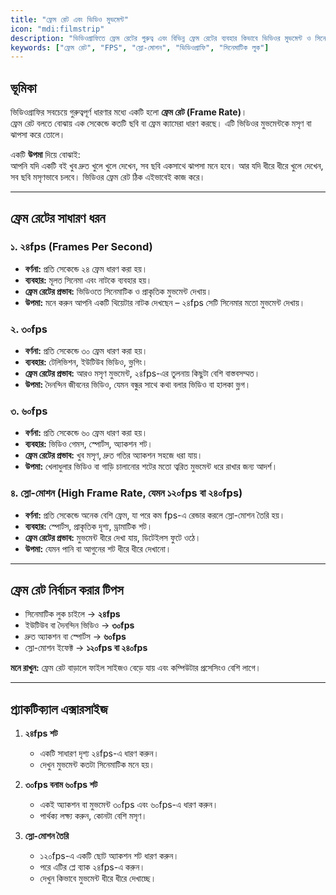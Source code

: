 ```yaml
---
title: "ফ্রেম রেট এবং ভিডিও মুভমেন্ট"
icon: "mdi:filmstrip"
description: "ভিডিওগ্রাফিতে ফ্রেম রেটের গুরুত্ব এবং বিভিন্ন ফ্রেম রেটের ব্যবহার কিভাবে ভিডিওর মুভমেন্ট ও সিনেমাটিক লুক প্রভাবিত করে।"
keywords: ["ফ্রেম রেট", "FPS", "স্লো-মোশন", "ভিডিওগ্রাফি", "সিনেমাটিক লুক"]
---
```


## ভূমিকা

ভিডিওগ্রাফির সবচেয়ে গুরুত্বপূর্ণ ধারণার মধ্যে একটি হলো **ফ্রেম রেট (Frame Rate)**।  
ফ্রেম রেট বলতে বোঝায় এক সেকেন্ডে কতটি ছবি বা ফ্রেম ক্যামেরা ধারণ করছে। এটি ভিডিওর মুভমেন্টকে মসৃণ বা ঝাপসা করে তোলে।  

একটি **উপমা** দিয়ে বোঝাই:  
আপনি যদি একটি বই খুব দ্রুত খুলে খুলে দেখেন, সব ছবি একসাথে ঝাপসা মনে হবে। আর যদি ধীরে ধীরে খুলে দেখেন, সব ছবি মসৃণভাবে চলবে। ভিডিওর ফ্রেম রেট ঠিক এইভাবেই কাজ করে।  

---

## ফ্রেম রেটের সাধারণ ধরন

### ১. ২৪fps (Frames Per Second)
- **বর্ণনা:** প্রতি সেকেন্ডে ২৪ ফ্রেম ধারণ করা হয়।  
- **ব্যবহার:** মূলত সিনেমা এবং নাটকে ব্যবহার হয়।  
- **ফ্রেম রেটের প্রভাব:** ভিডিওতে সিনেমাটিক ও প্রাকৃতিক মুভমেন্ট দেখায়।  
- **উপমা:** মনে করুন আপনি একটি থিয়েটার নাটক দেখছেন – ২৪fps সেটি সিনেমার মতো মুভমেন্ট দেখায়।  

### ২. ৩০fps
- **বর্ণনা:** প্রতি সেকেন্ডে ৩০ ফ্রেম ধারণ করা হয়।  
- **ব্যবহার:** টেলিভিশন, ইউটিউব ভিডিও, ভ্লগিং।  
- **ফ্রেম রেটের প্রভাব:** আরও মসৃণ মুভমেন্ট, ২৪fps-এর তুলনায় কিছুটা বেশি বাস্তবসম্মত।  
- **উপমা:** দৈনন্দিন জীবনের ভিডিও, যেমন বন্ধুর সাথে কথা বলার ভিডিও বা হালকা ভ্লগ।  

### ৩. ৬০fps
- **বর্ণনা:** প্রতি সেকেন্ডে ৬০ ফ্রেম ধারণ করা হয়।  
- **ব্যবহার:** ভিডিও গেমস, স্পোর্টস, অ্যাকশন শট।  
- **ফ্রেম রেটের প্রভাব:** খুব মসৃণ, দ্রুত গতির অ্যাকশন সহজে ধরা যায়।  
- **উপমা:** খেলাধুলার ভিডিও বা গাড়ি চালানোর শটের মতো ত্বরিত মুভমেন্ট ধরে রাখার জন্য আদর্শ।  

### ৪. স্লো-মোশন (High Frame Rate, যেমন ১২০fps বা ২৪০fps)
- **বর্ণনা:** প্রতি সেকেন্ডে অনেক বেশি ফ্রেম, যা পরে কম fps-এ রেন্ডার করলে স্লো-মোশন তৈরি হয়।  
- **ব্যবহার:** স্পোর্টস, প্রাকৃতিক দৃশ্য, ড্রামাটিক শট।  
- **ফ্রেম রেটের প্রভাব:** মুভমেন্ট ধীরে দেখা যায়, ডিটেইলস ফুটে ওঠে।  
- **উপমা:** যেমন পানি বা আগুনের শট ধীরে ধীরে দেখানো।  

---

## ফ্রেম রেট নির্বাচন করার টিপস
- সিনেমাটিক লুক চাইলে → **২৪fps**  
- ইউটিউব বা দৈনন্দিন ভিডিও → **৩০fps**  
- দ্রুত অ্যাকশন বা স্পোর্টস → **৬০fps**  
- স্লো-মোশন ইফেক্ট → **১২০fps বা ২৪০fps**  

**মনে রাখুন:** ফ্রেম রেট বাড়ালে ফাইল সাইজও বেড়ে যায় এবং কম্পিউটার প্রসেসিংও বেশি লাগে।  

---

## প্র্যাকটিক্যাল এক্সারসাইজ

1. **২৪fps শট**
   - একটি সাধারণ দৃশ্য ২৪fps-এ ধারণ করুন।  
   - দেখুন মুভমেন্ট কতটা সিনেমাটিক মনে হয়।  

2. **৩০fps বনাম ৬০fps শট**
   - একই অ্যাকশন বা মুভমেন্ট ৩০fps এবং ৬০fps-এ ধারণ করুন।  
   - পার্থক্য লক্ষ্য করুন, কোনটা বেশি মসৃণ।  

3. **স্লো-মোশন তৈরি**
   - ১২০fps-এ একটি ছোট অ্যাকশন শট ধারণ করুন।  
   - পরে এটির প্লে ব্যাক ২৪fps-এ করুন।  
   - দেখুন কিভাবে মুভমেন্ট ধীরে ধীরে দেখাচ্ছে।  